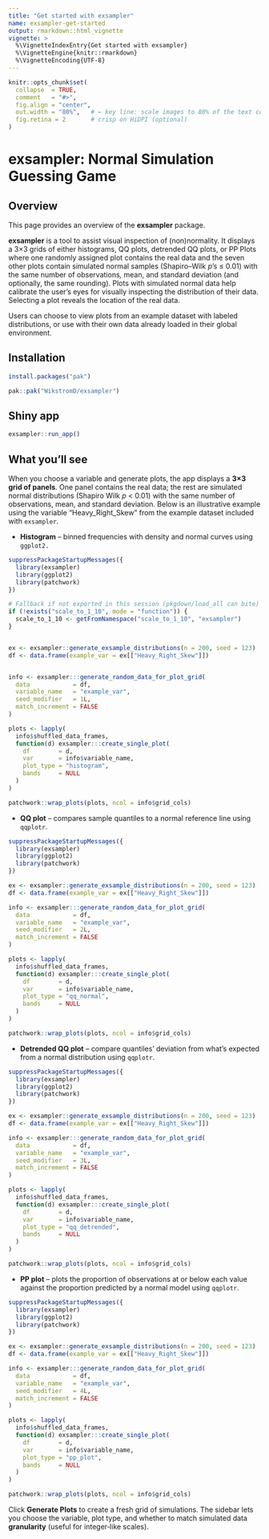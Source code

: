 ```yaml
---
title: "Get started with exsampler"
name: exsampler-get-started
output: rmarkdown::html_vignette
vignette: >
  %\VignetteIndexEntry{Get started with exsampler}
  %\VignetteEngine{knitr::rmarkdown}
  %\VignetteEncoding{UTF-8}
---
```


```r
knitr::opts_chunk$set(
  collapse  = TRUE,
  comment   = "#>",
  fig.align = "center",
  out.width = "80%",   # ← key line: scale images to 80% of the text column
  fig.retina = 2       # crisp on HiDPI (optional)
)
```

# exsampler: Normal Simulation Guessing Game

## Overview

This page provides an overview of the **exsampler** package.

**exsampler** is a tool to assist visual inspection of (non)normality. It displays a 3×3 grids of either histograms, QQ plots, detrended QQ plots, or PP Plots where one randomly assigned plot contains the real data and the seven other plots contain simulated normal samples (Shapiro–Wilk *p*'s ≤ 0.01) with the same number of observations*,* mean, and standard deviation (and optionally, the same rounding). Plots with simulated normal data help calibrate the user's eyes for visually inspecting the distribution of their data. Selecting a plot reveals the location of the real data.

Users can choose to view plots from an example dataset with labeled distributions, or use with their own data already loaded in their global environment.

## Installation

```r
install.packages("pak")

pak::pak("WikstromD/exsampler")
```

## Shiny app

```r
exsampler::run_app()
```

## What you’ll see

When you choose a variable and generate plots, the app displays a **3×3** **grid of panels**. One panel contains the real data; the rest are simulated normal distributions (Shapiro Wilk *p* \< 0.01) with the same number of observations, mean, and standard deviation. Below is an illustrative example using the variable "Heavy_Right_Skew" from the example dataset included with `exsampler`.

-   **Histogram** – binned frequencies with density and normal curves using `ggplot2.`

```r
suppressPackageStartupMessages({
  library(exsampler)
  library(ggplot2)
  library(patchwork)
})

# Fallback if not exported in this session (pkgdown/load_all can bite)
if (!exists("scale_to_1_10", mode = "function")) {
  scale_to_1_10 <- getFromNamespace("scale_to_1_10", "exsampler")
}


ex <- exsampler::generate_exsample_distributions(n = 200, seed = 123)
df <- data.frame(example_var = ex[["Heavy_Right_Skew"]])


info <- exsampler:::generate_random_data_for_plot_grid(
  data            = df,
  variable_name   = "example_var",
  seed_modifier   = 1L,
  match_increment = FALSE
)

plots <- lapply(
  info$shuffled_data_frames,
  function(d) exsampler:::create_single_plot(
    df        = d,
    var       = info$variable_name,
    plot_type = "histogram",
    bands     = NULL
  )
)

patchwork::wrap_plots(plots, ncol = info$grid_cols)

```

-   **QQ plot** – compares sample quantiles to a normal reference line using `qqplotr`.

```r
suppressPackageStartupMessages({
  library(exsampler)
  library(ggplot2)
  library(patchwork)
})

ex <- exsampler::generate_exsample_distributions(n = 200, seed = 123)
df <- data.frame(example_var = ex[["Heavy_Right_Skew"]])

info <- exsampler:::generate_random_data_for_plot_grid(
  data            = df,
  variable_name   = "example_var",
  seed_modifier   = 2L,
  match_increment = FALSE
)

plots <- lapply(
  info$shuffled_data_frames,
  function(d) exsampler:::create_single_plot(
    df        = d,
    var       = info$variable_name,
    plot_type = "qq_normal",
    bands     = NULL
  )
)

patchwork::wrap_plots(plots, ncol = info$grid_cols)

```

-   **Detrended QQ plot** – compare quantiles' deviation from what's expected from a normal distribution using `qqplotr`.

```r
suppressPackageStartupMessages({
  library(exsampler)
  library(ggplot2)
  library(patchwork)
})

ex <- exsampler::generate_exsample_distributions(n = 200, seed = 123)
df <- data.frame(example_var = ex[["Heavy_Right_Skew"]])

info <- exsampler:::generate_random_data_for_plot_grid(
  data            = df,
  variable_name   = "example_var",
  seed_modifier   = 3L,
  match_increment = FALSE
)

plots <- lapply(
  info$shuffled_data_frames,
  function(d) exsampler:::create_single_plot(
    df        = d,
    var       = info$variable_name,
    plot_type = "qq_detrended",
    bands     = NULL
  )
)

patchwork::wrap_plots(plots, ncol = info$grid_cols)

```

-   **PP plot** – plots the proportion of observations at or below each value against the proportion predicted by a normal model using `qqplotr`.

```r
suppressPackageStartupMessages({
  library(exsampler)
  library(ggplot2)
  library(patchwork)
})

ex <- exsampler::generate_exsample_distributions(n = 200, seed = 123)
df <- data.frame(example_var = ex[["Heavy_Right_Skew"]])

info <- exsampler:::generate_random_data_for_plot_grid(
  data            = df,
  variable_name   = "example_var",
  seed_modifier   = 4L,
  match_increment = FALSE
)

plots <- lapply(
  info$shuffled_data_frames,
  function(d) exsampler:::create_single_plot(
    df        = d,
    var       = info$variable_name,
    plot_type = "pp_plot",
    bands     = NULL
  )
)

patchwork::wrap_plots(plots, ncol = info$grid_cols)

```

Click **Generate Plots** to create a fresh grid of simulations. The sidebar lets you choose the variable, plot type, and whether to match simulated data **granularity** (useful for integer‑like scales).
